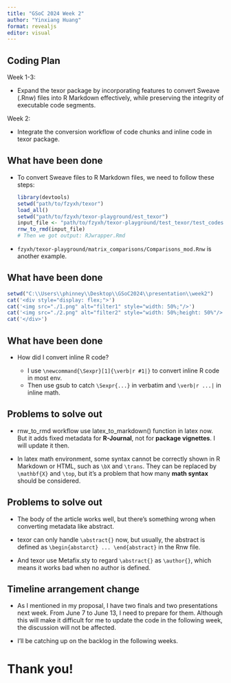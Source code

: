 ```yaml
---
title: "GSoC 2024 Week 2"
author: "Yinxiang Huang"
format: revealjs
editor: visual
---
```


## Coding Plan

Week 1-3:

-   Expand the texor package by incorporating features to convert Sweave (.Rnw) files into R Markdown effectively, while preserving the integrity of executable code segments.

Week 2:

-   Integrate the conversion workflow of code chunks and inline code in texor package.

## What have been done

-   To convert Sweave files to R Markdown files, we need to follow these steps:

    ``` r
    library(devtools)
    setwd("path/to/fzyxh/texor")
    load_all()
    setwd("path/to/fzyxh/texor-playground/est_texor")
    input_file <- "path/to/fzyxh/texor-playground/test_texor/test_codes.Rnw"
    rnw_to_rmd(input_file)
    # Then we got output: RJwrapper.Rmd
    ```

- `fzyxh/texor-playground/matrix_comparisons/Comparisons_mod.Rnw` is another example.

## What have been done

```r
setwd("C:\\Users\\phinney\\Desktop\\GSoC2024\\presentation\\week2")
cat('<div style="display: flex;">')
cat('<img src="./1.png" alt="filter1" style="width: 50%;"/>')
cat('<img src="./2.png" alt="filter2" style="width: 50%;height: 50%"/>')
cat('</div>')
```

## What have been done

-  How did I convert inline R code?

    -   I use `\newcommand{\Sexpr}[1]{\verb|r #1|}` to convert inline R code in most env.
    - Then use gsub to catch `\Sexpr{...}` in verbatim and `\verb|r ...|` in inline math.

## Problems to solve out

- rnw_to_rmd workflow use latex_to_markdown() function in latex now. But it adds fixed metadata for **R-Journal**, not for **package vignettes**. I will update it then.

- In latex math environment, some syntax cannot be correctly shown in R Markdown or HTML, such as `\bX` and `\trans`. They can be replaced by `\mathbf{X}` and `\top`, but it's a problem that how many **math syntax** should be considered.

## Problems to solve out

-   The body of the article works well, but there's something wrong when converting metadata like abstract.

-   texor can only handle `\abstract{}` now, but usually, the abstract is defined as `\begin{abstarct} ... \end{abstract}` in the Rnw file.

- And texor use Metafix.sty to regard `\abstract{}` as `\author{}`, which means it works bad when no author is defined.

## Timeline arrangement change

-   As I mentioned in my proposal, I have two finals and two presentations next week. From June 7 to June 13, I need to prepare for them. Although this will make it difficult for me to update the code in the following week, the discussion will not be affected.

- I'll be catching up on the backlog in the following weeks.

# Thank you!
